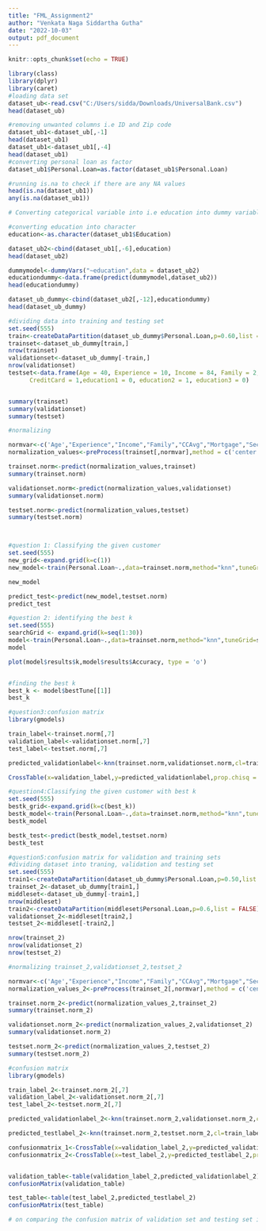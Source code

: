 ---
title: "FML_Assignment2"
author: "Venkata Naga Siddartha Gutha"
date: "2022-10-03"
output: pdf_document
---

```{r setup, include=FALSE}
knitr::opts_chunk$set(echo = TRUE)
```

```{r}

library(class)
library(dplyr)
library(caret)
#loading data set
dataset_ub<-read.csv("C:/Users/sidda/Downloads/UniversalBank.csv")
head(dataset_ub)

#removing unwanted columns i.e ID and Zip code
dataset_ub1<-dataset_ub[,-1]
head(dataset_ub1)
dataset_ub1<-dataset_ub1[,-4]
head(dataset_ub1)
#converting personal loan as factor
dataset_ub1$Personal.Loan=as.factor(dataset_ub1$Personal.Loan)

#running is.na to check if there are any NA values
head(is.na(dataset_ub1))
any(is.na(dataset_ub1))

# Converting categorical variable into i.e education into dummy variables

#converting education into character
education<-as.character(dataset_ub1$Education)

dataset_ub2<-cbind(dataset_ub1[,-6],education)
head(dataset_ub2)

dummymodel<-dummyVars("~education",data = dataset_ub2)
educationdummy<-data.frame(predict(dummymodel,dataset_ub2))
head(educationdummy)

dataset_ub_dummy<-cbind(dataset_ub2[,-12],educationdummy)
head(dataset_ub_dummy)

#dividing data into training and testing set
set.seed(555)
train<-createDataPartition(dataset_ub_dummy$Personal.Loan,p=0.60,list = FALSE)
trainset<-dataset_ub_dummy[train,]
nrow(trainset)
validationset<-dataset_ub_dummy[-train,]
nrow(validationset)
testset<-data.frame(Age = 40, Experience = 10, Income = 84, Family = 2, CCAvg = 2,  Mortgage = 0, Securities.Account = 0, CD.Account = 0, Online = 1, 
      CreditCard = 1,education1 = 0, education2 = 1, education3 = 0)


summary(trainset)
summary(validationset)
summary(testset)

#normalizing

normvar<-c('Age',"Experience","Income","Family","CCAvg","Mortgage","Securities.Account","CD.Account","Online","CreditCard","education1","education2","education3")
normalization_values<-preProcess(trainset[,normvar],method = c('center','scale'))

trainset.norm<-predict(normalization_values,trainset)
summary(trainset.norm)

validationset.norm<-predict(normalization_values,validationset)
summary(validationset.norm)

testset.norm<-predict(normalization_values,testset)
summary(testset.norm)



#question 1: Classifying the given customer
set.seed(555)
new_grid<-expand.grid(k=c(1))
new_model<-train(Personal.Loan~.,data=trainset.norm,method="knn",tuneGrid=new_grid)

new_model

predict_test<-predict(new_model,testset.norm)
predict_test

#question 2: identifying the best k
set.seed(555)
searchGrid <- expand.grid(k=seq(1:30))
model<-train(Personal.Loan~.,data=trainset.norm,method="knn",tuneGrid=searchGrid)
model

plot(model$results$k,model$results$Accuracy, type = 'o')


#finding the best k
best_k <- model$bestTune[[1]]
best_k

#question3:confusion matrix
library(gmodels)

train_label<-trainset.norm[,7]
validation_label<-validationset.norm[,7]
test_label<-testset.norm[,7]

predicted_validationlabel<-knn(trainset.norm,validationset.norm,cl=train_label,k=5)

CrossTable(x=validation_label,y=predicted_validationlabel,prop.chisq = FALSE)

#question4:Classifying the given customer with best k
set.seed(555)
bestk_grid<-expand.grid(k=c(best_k))
bestk_model<-train(Personal.Loan~.,data=trainset.norm,method="knn",tuneGrid=bestk_grid)
bestk_model

bestk_test<-predict(bestk_model,testset.norm)
bestk_test

#question5:confusion matrix for validation and training sets
#dividing dataset into traning, validation and testing set
set.seed(555)
train1<-createDataPartition(dataset_ub_dummy$Personal.Loan,p=0.50,list = FALSE)
trainset_2<-dataset_ub_dummy[train1,]
middleset<-dataset_ub_dummy[-train1,]
nrow(middleset)
train2<-createDataPartition(middleset$Personal.Loan,p=0.6,list = FALSE)
validationset_2<-middleset[train2,]
testset_2<-middleset[-train2,]

nrow(trainset_2)
nrow(validationset_2)
nrow(testset_2)

#normalizing trainset_2,validationset_2,testset_2

normvar<-c('Age',"Experience","Income","Family","CCAvg","Mortgage","Securities.Account","CD.Account","Online","CreditCard","education1","education2","education3")
normalization_values_2<-preProcess(trainset_2[,normvar],method = c('center','scale'))

trainset.norm_2<-predict(normalization_values_2,trainset_2)
summary(trainset.norm_2)

validationset.norm_2<-predict(normalization_values_2,validationset_2)
summary(validationset.norm_2)

testset.norm_2<-predict(normalization_values_2,testset_2)
summary(testset.norm_2)

#confusion matrix
library(gmodels)

train_label_2<-trainset.norm_2[,7]
validation_label_2<-validationset.norm_2[,7]
test_label_2<-testset.norm_2[,7]

predicted_validationlabel_2<-knn(trainset.norm_2,validationset.norm_2,cl=train_label_2,k=best_k)

predicted_testlabel_2<-knn(trainset.norm_2,testset.norm_2,cl=train_label_2,k=best_k)

confusionmatrix_1<-CrossTable(x=validation_label_2,y=predicted_validationlabel_2,prop.chisq = FALSE)
confusionmatrix_2<-CrossTable(x=test_label_2,y=predicted_testlabel_2,prop.chisq = FALSE)


validation_table<-table(validation_label_2,predicted_validationlabel_2)
confusionMatrix(validation_table)

test_table<-table(test_label_2,predicted_testlabel_2)
confusionMatrix(test_table)

# on comparing the confusion matrix of validation set and testing set it can be seen that accuracy and sensitivity of validation is slightly greater than test set.



```
